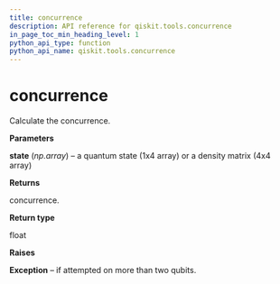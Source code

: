```yaml
---
title: concurrence
description: API reference for qiskit.tools.concurrence
in_page_toc_min_heading_level: 1
python_api_type: function
python_api_name: qiskit.tools.concurrence
---
```


# concurrence

<Function id="qiskit.tools.concurrence" github="https://github.com/qiskit/qiskit/tree/stable/0.14/qiskit/tools/qi/qi.py" signature="concurrence(state)">
  Calculate the concurrence.

  **Parameters**

  **state** (*np.array*) – a quantum state (1x4 array) or a density matrix (4x4 array)

  **Returns**

  concurrence.

  **Return type**

  float

  **Raises**

  **Exception** – if attempted on more than two qubits.
</Function>

